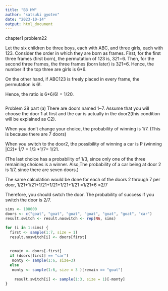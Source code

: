 ```yaml
---
title: "B3 HW"
author: "satsuki gyoten"
date: "2023-10-14"
output: html_document
---
```

chapter1 problem22


Let the six children be three boys, each with ABC, and three girls, each with 123.
Consider the order in which they are born as frames.
First, for the first three frames (first born), the permutation of 123 is,
3*2*1=6.
Then, for the second three frames, the  three frames  (born later) is
3*2*1=6.
Hence, the number if the top three are girls is 6*6.


On the other hand, if ABC123 is freely placed in every frame, the permutation is 6!.

Hence, the ratio is 6*6/6! = 1/20.


```r

```


Problem 38 part (a)
There are doors named 1~7.
Assume that you will choose the door 1 at first and the car is actually in the door2(this condition will be explained as C2).

When you don't change your choice, the probability of winning is 1/7.
(This is because there are 7 doors)

When you switch to the door2, the possibility of winning a car is 
 P (winning |C2)* 1/7 = 1/3 *1/7= 1/21.

(The last choice has a probability of 1/3, since only one of the three remaining choices is a winner. Also,The probability of a car being at door 2 is 1/7, since there are seven doors.)

The same calculation would be done for each of the doors 2 through 7 per door,
1/21+1/21+1/21+1/21+1/21+1/21
=1/21*6 =2/7

Therefore, you should swtch the door. The probability of success if you switch the door is 2/7.

```r
sims <- 100000
doors <- c("goat", "goat", "goat", "goat", "goat", "goat", "car")
result.switch <- result.noswitch <- rep(NA, sims)

for (i in 1:sims) {
  first <- sample(1:7, size = 1)
  result.noswitch[i] <- doors[first]
  
  
  remain <- doors[-first]
  if (doors[first] == "car") 
   monty <- sample(1:6, size=3)
  else
   monty <- sample(1:6, size = 3 )[remain == "goat"]
  
    result.switch[i] <- sample(1:3, size = 1)[-monty]
}
```

